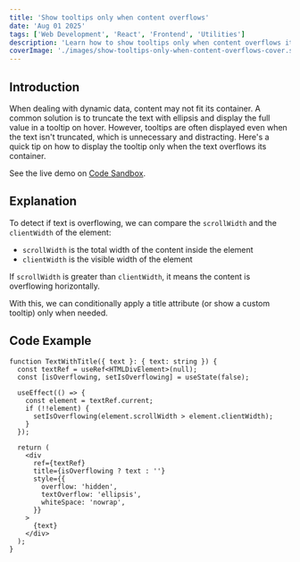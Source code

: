```yaml
---
title: 'Show tooltips only when content overflows'
date: 'Aug 01 2025'
tags: ['Web Development', 'React', 'Frontend', 'Utilities']
description: 'Learn how to show tooltips only when content overflows its container.'
coverImage: './images/show-tooltips-only-when-content-overflows-cover.svg'
---
```


## Introduction

When dealing with dynamic data, content may not fit its container. A common solution is to truncate the text with ellipsis and display the full value in a tooltip on hover. However, tooltips are often displayed even when the text isn't truncated, which is unnecessary and distracting. Here's a quick tip on how to display the tooltip only when the text overflows its container.

See the live demo on [Code Sandbox](https://codesandbox.io/p/sandbox/7cyt75).

## Explanation

To detect if text is overflowing, we can compare the `scrollWidth` and the `clientWidth` of the element:

- `scrollWidth` is the total width of the content inside the element
- `clientWidth` is the visible width of the element

If `scrollWidth` is greater than `clientWidth`, it means the content is overflowing horizontally.

With this, we can conditionally apply a title attribute (or show a custom tooltip) only when needed.

## Code Example

```tsx showLineNumbers
function TextWithTitle({ text }: { text: string }) {
  const textRef = useRef<HTMLDivElement>(null);
  const [isOverflowing, setIsOverflowing] = useState(false);

  useEffect(() => {
    const element = textRef.current;
    if (!!element) {
      setIsOverflowing(element.scrollWidth > element.clientWidth);
    }
  });

  return (
    <div
      ref={textRef}
      title={isOverflowing ? text : ''}
      style={{
        overflow: 'hidden',
        textOverflow: 'ellipsis',
        whiteSpace: 'nowrap',
      }}
    >
      {text}
    </div>
  );
}
```
